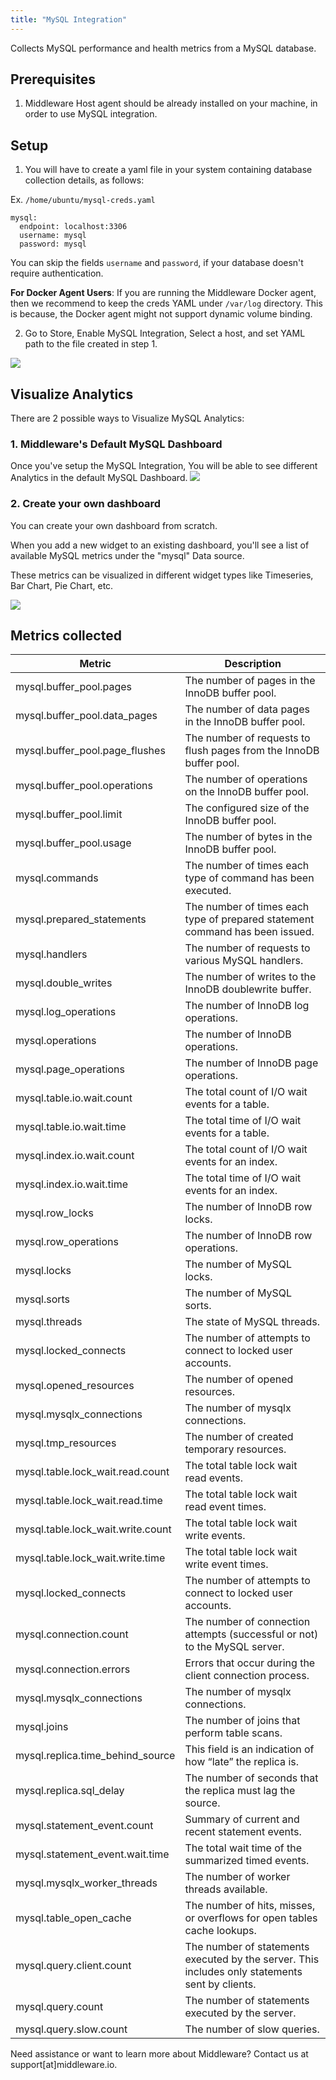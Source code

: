 ```yaml
---
title: "MySQL Integration"
---
```

Collects MySQL performance and health metrics from a MySQL database.

Prerequisites
-------------
1.  Middleware Host agent should be already installed on your machine, in order to use MySQL integration.

## Setup
1. You will have to create a yaml file in your system containing database collection details, as follows:

Ex. `/home/ubuntu/mysql-creds.yaml`
```
mysql:
  endpoint: localhost:3306
  username: mysql
  password: mysql
```
<Note>You can skip the fields `username` and `password`, if your database doesn't require authentication.</Note>

<Note><strong>For Docker Agent Users</strong>: If you are running the Middleware Docker agent, then we recommend to keep the creds YAML under `/var/log` directory. This is because, the Docker agent might not support dynamic volume binding.</Note>


2. Go to Store, Enable MySQL Integration, Select a host, and set YAML path to the file created in step 1.
<img src="/images/integration/mysql-store.png" />

## Visualize Analytics
There are 2 possible ways to Visualize MySQL Analytics:

### 1. Middleware's Default MySQL Dashboard
Once you've setup the MySQL Integration, You will be able to see different Analytics in the default MySQL Dashboard.
<img src="/images/integration/mysql-dashboard.png" />

### 2. Create your own dashboard
<p>You can create your own dashboard from scratch.</p>
<p>When you add a new widget to an existing dashboard, you'll see a list of available MySQL metrics under the "mysql" Data source.</p>
<p>These metrics can be visualized in different widget types like Timeseries, Bar Chart, Pie Chart, etc.</p>

<img src="/images/integration/mysql-custom-graphs.png" />

## Metrics collected

| Metric                               | Description                                                                                        |
| ------------------------------------ | -------------------------------------------------------------------------------------------------- |
| mysql.buffer_pool.pages              | The number of pages in the InnoDB buffer pool.                                                     |
| mysql.buffer_pool.data_pages         | The number of data pages in the InnoDB buffer pool.                                                |
| mysql.buffer_pool.page_flushes       | The number of requests to flush pages from the InnoDB buffer pool.                                |
| mysql.buffer_pool.operations         | The number of operations on the InnoDB buffer pool.                                                |
| mysql.buffer_pool.limit              | The configured size of the InnoDB buffer pool.                                                     |
| mysql.buffer_pool.usage              | The number of bytes in the InnoDB buffer pool.                                                     |
| mysql.commands                      | The number of times each type of command has been executed.                                       |
| mysql.prepared_statements            | The number of times each type of prepared statement command has been issued.                       |
| mysql.handlers                      | The number of requests to various MySQL handlers.                                                  |
| mysql.double_writes                 | The number of writes to the InnoDB doublewrite buffer.                                             |
| mysql.log_operations                | The number of InnoDB log operations.                                                               |
| mysql.operations                    | The number of InnoDB operations.                                                                   |
| mysql.page_operations               | The number of InnoDB page operations.                                                              |
| mysql.table.io.wait.count           | The total count of I/O wait events for a table.                                                    |
| mysql.table.io.wait.time            | The total time of I/O wait events for a table.                                                     |
| mysql.index.io.wait.count           | The total count of I/O wait events for an index.                                                   |
| mysql.index.io.wait.time            | The total time of I/O wait events for an index.                                                    |
| mysql.row_locks                     | The number of InnoDB row locks.                                                                    |
| mysql.row_operations                | The number of InnoDB row operations.                                                               |
| mysql.locks                         | The number of MySQL locks.                                                                         |
| mysql.sorts                         | The number of MySQL sorts.                                                                         |
| mysql.threads                       | The state of MySQL threads.                                                                        |
| mysql.locked_connects               | The number of attempts to connect to locked user accounts.                                         |
| mysql.opened_resources              | The number of opened resources.                                                                    |
| mysql.mysqlx_connections            | The number of mysqlx connections.                                                                  |
| mysql.tmp_resources                 | The number of created temporary resources.                                                         |
| mysql.table.lock_wait.read.count     | The total table lock wait read events.                                                             |
| mysql.table.lock_wait.read.time      | The total table lock wait read event times.                                                        |
| mysql.table.lock_wait.write.count    | The total table lock wait write events.                                                            |
| mysql.table.lock_wait.write.time     | The total table lock wait write event times.                                                       |
| mysql.locked_connects               | The number of attempts to connect to locked user accounts.                                         |
| mysql.connection.count              | The number of connection attempts (successful or not) to the MySQL server.                         |
| mysql.connection.errors             | Errors that occur during the client connection process.                                            |
| mysql.mysqlx_connections            | The number of mysqlx connections.                                                                  |
| mysql.joins                         | The number of joins that perform table scans.                                                       |
| mysql.replica.time_behind_source     | This field is an indication of how “late” the replica is.                                          |
| mysql.replica.sql_delay             | The number of seconds that the replica must lag the source.                                        |
| mysql.statement_event.count         | Summary of current and recent statement events.                                                    |
| mysql.statement_event.wait.time      | The total wait time of the summarized timed events.                                                |
| mysql.mysqlx_worker_threads          | The number of worker threads available.                                                            |
| mysql.table_open_cache              | The number of hits, misses, or overflows for open tables cache lookups.                             |
| mysql.query.client.count            | The number of statements executed by the server. This includes only statements sent by clients.    |
| mysql.query.count                   | The number of statements executed by the server.                                                    |
| mysql.query.slow.count              | The number of slow queries.                                                                         |

<Note> Need assistance or want to learn more about Middleware? Contact us at support[at]middleware.io. </Note>